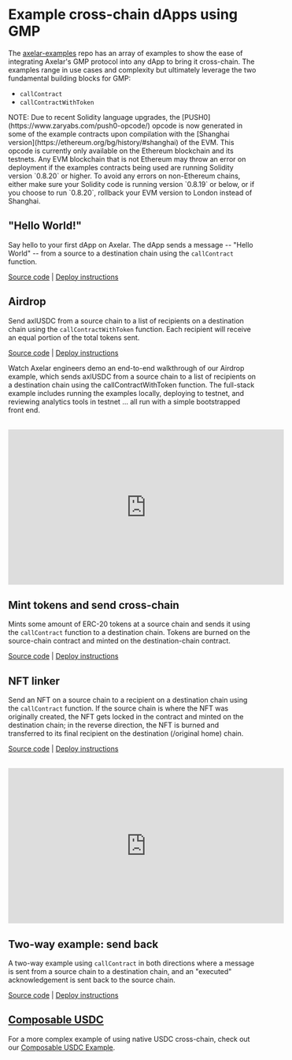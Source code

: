 # Example cross-chain dApps using GMP


The [axelar-examples](https://github.com/axelarnetwork/axelar-examples/) repo has an array of examples to show the ease of integrating Axelar's GMP protocol into any dApp to bring it cross-chain. The examples range in use cases and complexity but ultimately leverage the two fundamental building blocks for GMP:

- `callContract`
- `callContractWithToken`

<Callout emoji="ℹ️">
  NOTE: Due to recent Solidity language upgrades, the
  [PUSH0](https://www.zaryabs.com/push0-opcode/) opcode is now generated in some
  of the example contracts upon compilation with the [Shanghai
  version](https://ethereum.org/bg/history/#shanghai) of the EVM. This opcode is
  currently only available on the Ethereum blockchain and its testnets. Any EVM
  blockchain that is not Ethereum may throw an error on deployment if the
  examples contracts being used are running Solidity version `0.8.20` or higher.
  To avoid any errors on non-Ethereum chains, either make sure your Solidity
  code is running version `0.8.19` or below, or if you choose to run `0.8.20`,
  rollback your EVM version to London instead of Shanghai.
</Callout>

## "Hello World!"

Say hello to your first dApp on Axelar. The dApp sends a message -- "Hello World" -- from a source to a destination chain using the `callContract` function.

[Source code](https://github.com/axelarnetwork/axelar-examples/tree/main/examples/evm/call-contract) | [Deploy instructions](https://github.com/axelarnetwork/axelar-examples/tree/main/examples/evm/call-contract#deployment)

## Airdrop

Send axlUSDC from a source chain to a list of recipients on a destination chain using the `callContractWithToken` function. Each recipient will receive an equal portion of the total tokens sent.

[Source code](https://github.com/axelarnetwork/axelar-examples/tree/main/examples/evm/call-contract-with-token) | [Deploy instructions](https://github.com/axelarnetwork/axelar-examples/tree/main/examples/evm/call-contract-with-token#deployment)

Watch Axelar engineers demo an end-to-end walkthrough of our Airdrop example, which sends axlUSDC from a source chain to a list of recipients on a destination chain using the callContractWithToken function. The full-stack example includes running the examples locally, deploying to testnet, and reviewing analytics tools in testnet ... all run with a simple bootstrapped front end.

<br />

<iframe
  width="560"
  height="315"
  src="https://www.youtube.com/embed/1cKbFAE1-uw"
  title="YouTube video player"
  frameborder="0"
  allow="accelerometer; autoplay; clipboard-write; encrypted-media; gyroscope; picture-in-picture"
  allowfullscreen
></iframe>

## Mint tokens and send cross-chain

Mints some amount of ERC-20 tokens at a source chain and sends it using the `callContract` function to a destination chain. Tokens are burned on the source-chain contract and minted on the destination-chain contract.

[Source code](https://github.com/axelarnetwork/axelar-examples/tree/main/examples/evm/cross-chain-token) | [Deploy instructions](https://github.com/axelarnetwork/axelar-examples/tree/main/examples/evm/cross-chain-token#deployment)

## NFT linker

Send an NFT on a source chain to a recipient on a destination chain using the `callContract` function. If the source chain is where the NFT was originally created, the NFT gets locked in the contract and minted on the destination chain; in the reverse direction, the NFT is burned and transferred to its final recipient on the destination (/original home) chain.

[Source code](https://github.com/axelarnetwork/axelar-examples/tree/main/examples/evm/nft-linker) | [Deploy instructions](https://github.com/axelarnetwork/axelar-examples/tree/main/examples/evm/nft-linker#deployment)

<br />

<iframe
  width="560"
  height="315"
  src="https://www.youtube.com/embed/pAxuQ7PIl8g"
  title="YouTube video player"
  frameBorder="0"
  allow="accelerometer; autoplay; clipboard-write; encrypted-media; gyroscope; picture-in-picture"
  allowFullScreen
></iframe>

## Two-way example: send back

A two-way example using `callContract` in both directions where a message is sent from a source chain to a destination chain, and an "executed" acknowledgement is sent back to the source chain.

[Source code](https://github.com/axelarnetwork/axelar-examples/tree/main/examples/evm/send-ack) | [Deploy instructions](https://github.com/axelarnetwork/axelar-examples/tree/main/examples/evm/send-ack)

## [Composable USDC](example-usdc-cctp)

For a more complex example of using native USDC cross-chain, check out our [Composable USDC Example](example-usdc-cctp).
